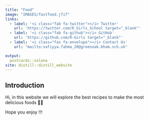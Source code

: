 ```yaml
---
title: "Food"
image: "IMAGES/fastfood.jfif"
links:
  - label: '<i class="fab fa-twitter"></i> Twitter'
    url: 'https://twitter.com/R_Girls_School target="_blank"'
  - label: '<i class="fab fa-github"></i> GitHub'
    url: 'https://github.com/R-Girls target="_blank"'
  - label: '<i class="fas fa-envelope"></i> Contact Us'
    url: "mailto:safiyya.fahma_20@greenoak.bham.sch.uk"

output:
  postcards::solana
site: distill::distill_website
---
```


## Introduction

Hi, in this website we will explore the best recipes to make the most delicious foods 🍕😋

Hope you enjoy !!!